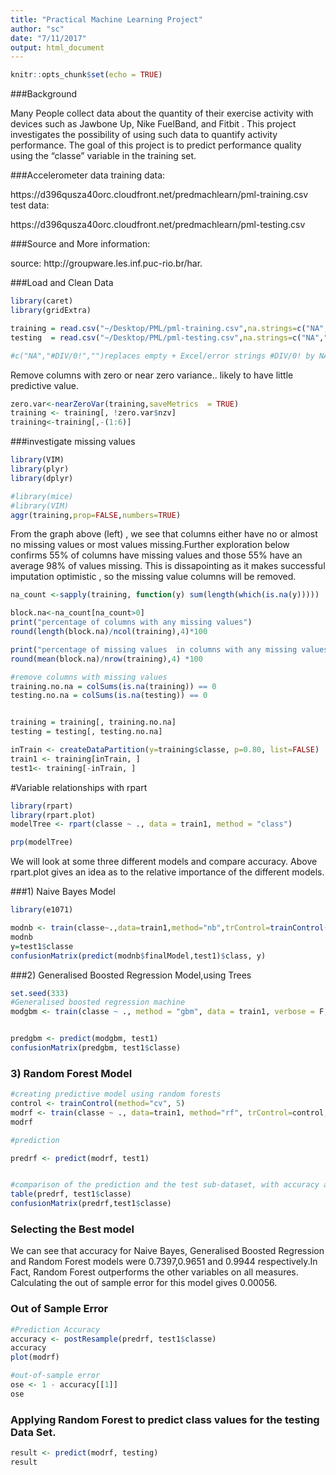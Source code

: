 ```yaml
---
title: "Practical Machine Learning Project"
author: "sc"
date: "7/11/2017"
output: html_document
---
```


```r
knitr::opts_chunk$set(echo = TRUE)
```

###Background

Many People collect data about the quantity of their exercise activity with devices such as Jawbone Up, Nike FuelBand, and Fitbit .
This project investigates the possibility of using such data to quantify activity performance. The goal of this  project is to predict performance quality  using  the "classe" variable in the training set.

###Accelerometer data
training data:

https://d396qusza40orc.cloudfront.net/predmachlearn/pml-training.csv
test data:

https://d396qusza40orc.cloudfront.net/predmachlearn/pml-testing.csv

###Source and More information:

source: http://groupware.les.inf.puc-rio.br/har. 




###Load and Clean Data

```r
library(caret)
library(gridExtra)

training = read.csv("~/Desktop/PML/pml-training.csv",na.strings=c("NA","#DIV/0!",""))
testing  = read.csv("~/Desktop/PML/pml-testing.csv",na.strings=c("NA","#DIV/0!",""))

#c("NA","#DIV/0!","")replaces empty + Excel/error strings #DIV/0! by NAs. 

```
Remove  columns with zero or near zero variance.. likely
to have little predictive value.
```r

zero.var<-nearZeroVar(training,saveMetrics  = TRUE)
training <- training[, !zero.var$nzv]
training<-training[,-(1:6)]

```

###investigate missing values
```r
library(VIM)
library(plyr)
library(dplyr)

#library(mice)
#library(VIM)
aggr(training,prop=FALSE,numbers=TRUE)

```
From the graph above (left) , we see that columns either have no or almost no missing values or most values missing.Further exploration below confirms  55% of columns have missing values and those 55% have  an average 98% of values  missing. This is dissapointing as it makes successful imputation optimistic , so the missing value columns will be removed.


```r

na_count <-sapply(training, function(y) sum(length(which(is.na(y)))))

block.na<-na_count[na_count>0]
print("percentage of columns with any missing values")
round(length(block.na)/ncol(training),4)*100

print("percentage of missing values  in columns with any missing values")
round(mean(block.na)/nrow(training),4) *100

```
```r

#remove columns with missing values
training.no.na = colSums(is.na(training)) == 0
testing.no.na = colSums(is.na(testing)) == 0


training = training[, training.no.na]
testing = testing[, testing.no.na]
```

```r

inTrain <- createDataPartition(y=training$classe, p=0.80, list=FALSE)
train1 <- training[inTrain, ] 
test1<- training[-inTrain, ]


```


#Variable relationships with rpart


```r

library(rpart)
library(rpart.plot)
modelTree <- rpart(classe ~ ., data = train1, method = "class")

prp(modelTree)

```
We will look at some three different models and compare accuracy. Above rpart.plot gives an idea as to the relative importance of the different models.

###1)   Naive Bayes Model

```r
library(e1071)

modnb <- train(classe~.,data=train1,method="nb",trControl=trainControl(method='cv',number=10),verbose=FALSE)
modnb
y=test1$classe
confusionMatrix(predict(modnb$finalModel,test1)$class, y)

```



###2) Generalised Boosted Regression Model,using Trees



```r
set.seed(333)
#Generalised boosted regression machine
modgbm <- train(classe ~ ., method = "gbm", data = train1, verbose = F, trControl = trainControl(method = "cv", number = 10))



```


```r
predgbm <- predict(modgbm, test1)
confusionMatrix(predgbm, test1$classe)
```





### 3) Random Forest Model







```r
#creating predictive model using random forests
control <- trainControl(method="cv", 5)
modrf <- train(classe ~ ., data=train1, method="rf", trControl=control, ntree=250,verbose=FALSE)
modrf

#prediction 

predrf <- predict(modrf, test1)


#comparison of the prediction and the test sub-dataset, with accuracy and OOSE values
table(predrf, test1$classe)
confusionMatrix(predrf,test1$classe)


```
### Selecting the Best model
We can see that accuracy for Naive Bayes, Generalised Boosted Regression and Random Forest models were 0.7397,0.9651 and 0.9944 respectively.In Fact, Random Forest outperforms the other variables on all measures. Calculating the out of sample error for this model gives 0.00056.

### Out of Sample Error

```r
#Prediction Accuracy
accuracy <- postResample(predrf, test1$classe)
accuracy
plot(modrf)

#out-of-sample error
ose <- 1 - accuracy[[1]]
ose 
```

### Applying Random Forest to predict class values for the testing Data Set.

```r
result <- predict(modrf, testing)
result
```

